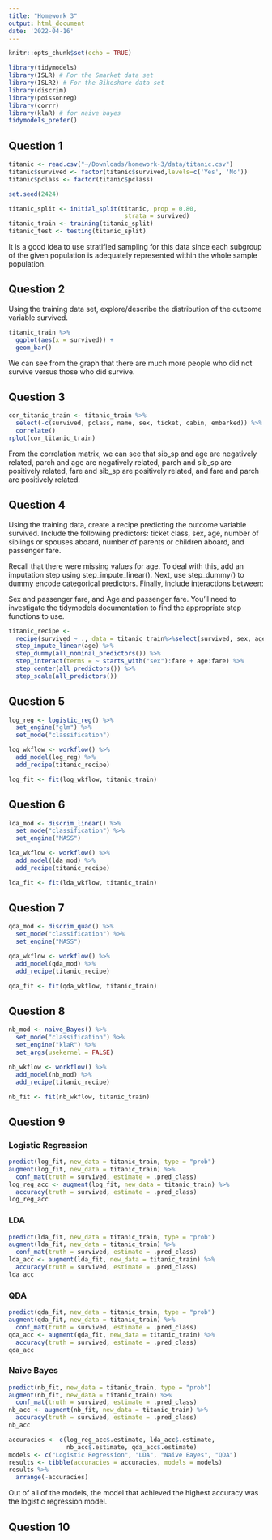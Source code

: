 ```yaml
---
title: "Homework 3"
output: html_document
date: '2022-04-16'
---
```


```r
knitr::opts_chunk$set(echo = TRUE)
```

```r
library(tidymodels)
library(ISLR) # For the Smarket data set
library(ISLR2) # For the Bikeshare data set
library(discrim)
library(poissonreg)
library(corrr)
library(klaR) # for naive bayes
tidymodels_prefer()
```

## Question 1

```r
titanic <- read.csv("~/Downloads/homework-3/data/titanic.csv")
titanic$survived <- factor(titanic$survived,levels=c('Yes', 'No'))
titanic$pclass <- factor(titanic$pclass)

set.seed(2424)

titanic_split <- initial_split(titanic, prop = 0.80,
                                strata = survived)
titanic_train <- training(titanic_split) 
titanic_test <- testing(titanic_split)
```
It is a good idea to use stratified sampling for this data since each subgroup of the given population is adequately represented within the whole sample population.


## Question 2
Using the training data set, explore/describe the distribution of the outcome variable survived.

```r
titanic_train %>% 
  ggplot(aes(x = survived)) +
  geom_bar()
```

We can see from the graph that there are much more people who did not survive versus those who did survive. 


## Question 3

```r
cor_titanic_train <- titanic_train %>%
  select(-c(survived, pclass, name, sex, ticket, cabin, embarked)) %>%
  correlate()
rplot(cor_titanic_train)
```

From the correlation matrix, we can see that sib_sp and age are negatively related, parch and age are negatively related, parch and sib_sp are positively related, fare and sib_sp are positively related, and fare and parch are positively related.


## Question 4
Using the training data, create a recipe predicting the outcome variable survived. Include the following predictors: ticket class, sex, age, number of siblings or spouses aboard, number of parents or children aboard, and passenger fare.

Recall that there were missing values for age. To deal with this, add an imputation step using step_impute_linear(). Next, use step_dummy() to dummy encode categorical predictors. Finally, include interactions between:

Sex and passenger fare, and
Age and passenger fare.
You’ll need to investigate the tidymodels documentation to find the appropriate step functions to use.
```r
titanic_recipe <- 
  recipe(survived ~ ., data = titanic_train%>%select(survived, sex, age, sib_sp, pclass, fare, parch)) %>% 
  step_impute_linear(age) %>%
  step_dummy(all_nominal_predictors()) %>%
  step_interact(terms = ~ starts_with("sex"):fare + age:fare) %>%
  step_center(all_predictors()) %>%
  step_scale(all_predictors())
```


## Question 5
```r
log_reg <- logistic_reg() %>% 
  set_engine("glm") %>% 
  set_mode("classification")

log_wkflow <- workflow() %>% 
  add_model(log_reg) %>% 
  add_recipe(titanic_recipe)

log_fit <- fit(log_wkflow, titanic_train)
```

## Question 6
```r
lda_mod <- discrim_linear() %>% 
  set_mode("classification") %>% 
  set_engine("MASS")

lda_wkflow <- workflow() %>% 
  add_model(lda_mod) %>% 
  add_recipe(titanic_recipe)

lda_fit <- fit(lda_wkflow, titanic_train)
```


## Question 7
```r
qda_mod <- discrim_quad() %>% 
  set_mode("classification") %>% 
  set_engine("MASS")

qda_wkflow <- workflow() %>% 
  add_model(qda_mod) %>% 
  add_recipe(titanic_recipe)

qda_fit <- fit(qda_wkflow, titanic_train)
```


## Question 8
```r
nb_mod <- naive_Bayes() %>% 
  set_mode("classification") %>% 
  set_engine("klaR") %>% 
  set_args(usekernel = FALSE) 

nb_wkflow <- workflow() %>% 
  add_model(nb_mod) %>% 
  add_recipe(titanic_recipe)

nb_fit <- fit(nb_wkflow, titanic_train)
```


## Question 9 
### Logistic Regression
```r
predict(log_fit, new_data = titanic_train, type = "prob")
augment(log_fit, new_data = titanic_train) %>%
  conf_mat(truth = survived, estimate = .pred_class)
log_reg_acc <- augment(log_fit, new_data = titanic_train) %>%
  accuracy(truth = survived, estimate = .pred_class)
log_reg_acc
```

### LDA 
```r
predict(lda_fit, new_data = titanic_train, type = "prob")
augment(lda_fit, new_data = titanic_train) %>%
  conf_mat(truth = survived, estimate = .pred_class) 
lda_acc <- augment(lda_fit, new_data = titanic_train) %>%
  accuracy(truth = survived, estimate = .pred_class)
lda_acc
```

### QDA
```r
predict(qda_fit, new_data = titanic_train, type = "prob")
augment(qda_fit, new_data = titanic_train) %>%
  conf_mat(truth = survived, estimate = .pred_class) 
qda_acc <- augment(qda_fit, new_data = titanic_train) %>%
  accuracy(truth = survived, estimate = .pred_class)
qda_acc
```

### Naive Bayes
```r
predict(nb_fit, new_data = titanic_train, type = "prob")
augment(nb_fit, new_data = titanic_train) %>%
  conf_mat(truth = survived, estimate = .pred_class) 
nb_acc <- augment(nb_fit, new_data = titanic_train) %>%
  accuracy(truth = survived, estimate = .pred_class)
nb_acc
```


```r
accuracies <- c(log_reg_acc$.estimate, lda_acc$.estimate, 
                nb_acc$.estimate, qda_acc$.estimate)
models <- c("Logistic Regression", "LDA", "Naive Bayes", "QDA")
results <- tibble(accuracies = accuracies, models = models)
results %>% 
  arrange(-accuracies)
```
Out of all of the models, the model that achieved the highest accuracy was the logistic regression model. 


## Question 10 

